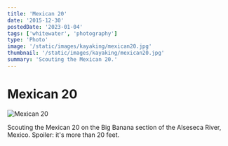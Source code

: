 ```yaml
---
title: 'Mexican 20'
date: '2015-12-30'
postedDate: '2023-01-04'
tags: ['whitewater', 'photography']
type: 'Photo'
image: '/static/images/kayaking/mexican20.jpg'
thumbnail: '/static/images/kayaking/mexican20.jpg'
summary: 'Scouting the Mexican 20.'
---
```


# Mexican 20

![Mexican 20](/static/images/kayaking/mexican20.jpg)

Scouting the Mexican 20 on the Big Banana section of the Alseseca River, Mexico. Spoiler: it's more than 20 feet.

